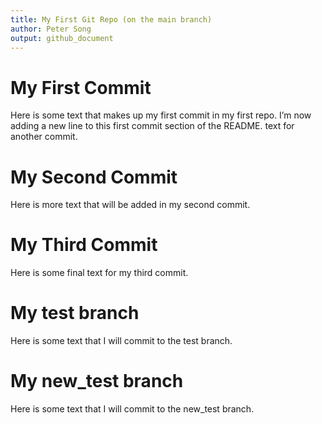 ```yaml
---
title: My First Git Repo (on the main branch)
author: Peter Song
output: github_document
---
```


# My First Commit
Here is some text that makes up my first commit in my first repo.
I'm now adding a new line to this first commit section of the README.
text for another commit.

# My Second Commit
Here is more text that will be added in my second commit.

# My Third Commit
Here is some final text for my third commit.

# My test branch 
Here is some text that I will commit to the test branch.

# My new_test branch
Here is some text that I will commit to the new_test branch.